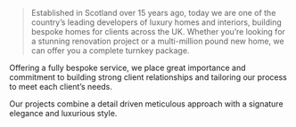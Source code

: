 > Established in Scotland over 15 years ago, today we are one of the country’s leading developers of luxury homes and interiors, building bespoke homes for clients across the UK.
Whether you’re looking for a stunning renovation project or a multi-million pound new home, we can offer you a complete turnkey package.

Offering a fully bespoke service, we place great importance and commitment to building strong client relationships and tailoring our process to meet each client’s needs.

Our projects combine a detail driven meticulous approach with a signature elegance and luxurious style.
